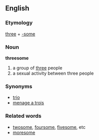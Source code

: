 ==English==
===Etymology===
[[three]] + [[-some]]
===Noun===
'''threesome'''
#a group of [[three]] people
#a sexual activity between three people
===Synonyms===
*[[trio]]
*[[menage a trois]]

===Related words===
*[[twosome]], [[foursome]], [[fivesome]], etc
*[[moresome]]